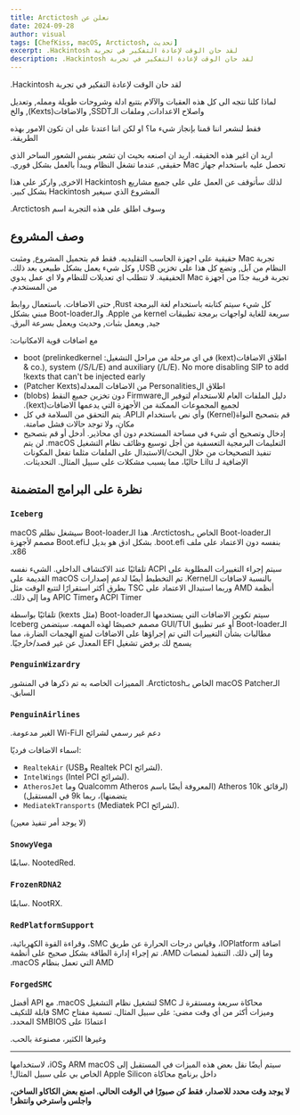 ```yaml
---
title: ‫نعلن عن Arctictosh‬
date: 2024-09-28
author: visual
tags: [ChefKiss, macOS, Arctictosh, تحديث]
excerpt: ‫لقد حان الوقت لإعادة التفكير في تجربة Hackintosh.‬
description: ‫لقد حان الوقت لإعادة التفكير في تجربة Hackintosh.‬
---
```


‫لقد حان الوقت لإعادة التفكير في تجربة Hackintosh.‬

‫لماذا كلنا نتجه الى كل هذه العقبات والآلام بتتبع ادلة وشروحات طويلة وممله, وتعديل واصلاح الاعدادات, وملفات الـSSDT, والاضافات(Kexts), والخ‬

‫فقط لنشعر اننا قمنا بإنجاز شيء ما؟ او لكن اننا اعتدنا على ان تكون الامور بهذه الطريقة.‬

‫اريد ان اغير هذه الحقيقه. اريد ان اصنعه بحيث ان تشعر بنفس الشعور الساحر الذي تحصل عليه باستخدام جهاز Mac حقيقي, عندما تشغل النظام ويبدأ بالعمل بشكل فوري.‬

‫لذلك سأتوقف عن العمل على على جميع مشاريع Hackintosh الاخرى, واركز على هذا المشروع الذي سيغير Hackintosh بشكل كبير.‬

‫وسوف اطلق على هذه التجربة اسم Arctictosh.‬

## ‫وصف المشروع‬

‫تجربة Mac حقيقية على اجهزة الحاسب التقليديه. فقط قم بتحميل المشروع, ومثبت النظام من آبل, وتضع كل هذا على تخزين USB, وكل شيء يعمل بشكل طبيعي بعد ذلك. تجربة قريبة جدًا من اجهزة Mac الحقيقية. لا تتطلب اي تعديلات للنظام ولا اي عمل يدوي من المستخدم.‬

‫كل شيء سيتم كتابته باستخدام لغة البرمجة Rust, حتى الاضافات. باستعمال روابط سريعة للغاية لواجهات برمجة تطبيقات kernel من Apple. والـBoot-loader مبني بشكل جيد, ويعمل بثبات, وحديث ويعمل بسرعة البرق.‬

‫مع اضافات قوية الامكانيات:‬

- ‫اطلاق الاضافات(kext) في اي مرحلة من مراحل التشغيل: boot (prelinkedkernel & co.), system (/S/L/E) and auxiliary (/L/E). No more disabling SIP to add kexts that can't be injected early!‬
- ‫اطلاق الPersonalities من الاضافات المعدله(Patcher Kexts)‬
- ‫دليل الملفات العام للاستخدام لتوفير الFirmware دون تخزين جميع النقط (blobs) لجميع المجموعات الممكنة من الأجهزة التي يدعمها الاضافات(kext).‬
- ‫قم بتصحيح النواة(Kernel) وأي نص باستخدام الـAPI. يتم التحقق من السلامة في كل مكان، ولا توجد حالات فشل صامتة.‬
- ‫إدخال وتصحيح أي شيء في مساحة المستخدم دون أي محاذير. أدخل أو قم بتصحيح التعليمات البرمجية التعسفية من أجل توسيع وظائف نظام التشغيل macOS. لن يتم تنفيذ التصحيحات من خلال البحث/الاستبدال على الملفات مثلما تفعل المكونات الإضافية لـ Lilu حاليًا، مما يسبب مشكلات على سبيل المثال. التحديثات.‬

## ‫نظرة على البرامج المتضمنة‬

### `Iceberg`

‫الـBoot-loader الخاص بـArctictosh. هذا الـBoot-loader سيشغل نظلم macOS بنفسه دون الاعتماد على ملف boot.efi. بشكل ادق هو بديل لـBoot.efi مصمم لأجهزة x86.‬

‫سيتم إجراء التغييرات المطلوبة على ACPI تلقائيًا عند الاكتشاف الداخلي. الشيء نفسه بالنسبة لاضافات الـKernel. تم التخطيط أيضًا لدعم إصدارات macOS القديمة على أنظمة AMD وربما استبدال الاعتماد على TSC بطرق أكثر استقرارًا لتتبع الوقت مثل ACPI Timer وAPIC Timer وما إلى ذلك.‬

‫سيتم تكوين الاضافات التي يستخدمها الـBoot-loader (مثل kexts) تلقائيًا بواسطة الـBoot-loader أو عبر تطبيق GUI/TUI مصمم خصيصًا لهذه المهمه. سيتضمن Iceberg مطالبات بشأن التغييرات التي تم إجراؤها على الاضافات لمنع الهجمات الضارة، مما يسمح لك برفض تشغيل EFI المعدل عن غير قصد/خارجيًا.‬

### `PenguinWizardry`

‫الـmacOS Patcher الخاص بـArctictosh. المميزات الخاصه به تم ذكرها في المنشور السابق.‬

### `PenguinAirlines`

‫دعم غير رسمي لشرائح الـWi-Fi الغير مدعومة.‬

‫اسماء الاضافات فرديًا‬:

- `RealtekAir` (‫لشرائح Realtek PCI وUSB‬).
- `IntelWings` (‫لشرائح Intel PCI‬).
- `AtherosJet` ‫(لرقائق Atheros 10k (المعروفة أيضًا باسم Qualcomm Atheros وما يتضمنها)، ربما 9k في المستقبل)‬
- `MediatekTransports` (‫لشرائح Mediatek PCI‬).

(‫لا يوجد أمر تنفيذ معين‬)

### `SnowyVega`

‫سابقًا‬. NootedRed.

### `FrozenRDNA2`

‫سابقًا‬. NootRX.

### `RedPlatformSupport`

‫اضافة IOPlatform، وقياس درجات الحرارة عن طريق SMC، وقراءة القوة الكهربائية، وما إلى ذلك. التنفيذ لمنصات AMD. تم إجراء إدارة الطاقة بشكل صحيح على أنظمة AMD التي تعمل بنظام macOS.‬

### `ForgedSMC`

‫ محاكاة سريعة ومستقرة لـ SMC لتشغيل نظام التشغيل macOS. مع API أفضل وميزات أكثر من أي وقت مضى: على سبيل المثال. تسمية مفتاح SMC قابلة للتكيف اعتمادًا على SMBIOS المحدد.‬

‫وغيرها الكثير، مصنوعة بالحب.‬

---

‫سيتم أيضًا نقل بعض هذه الميزات في المستقبل إلى ARM macOS وiOS، لاستخدامها داخل برنامج محاكاة Apple Silicon الخاص بي على سبيل المثال!‬

‫**لا يوجد وقت محدد للاصدار، فقط كن صبورًا في الوقت الحالي. اصنع بعض الكاكاو الساخن، واجلس واسترخي وانتظر!**‬
